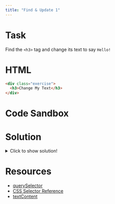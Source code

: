 ```yaml
---
title: "Find & Update 1"
---
```


# Task

Find the `<h3>` tag and change its text to say `Hello!`

# HTML

```html
<div class="exercise">
  <h3>Change My Text</h3>
</div>
```

# Code Sandbox
<Sandbox html="/dom-exercise-01.html" />

# Solution

<details>
  <summary>Click to show solution!</summary>

```javascript
const h3 = document.querySelector("h3")
h3.textContent = "Hello!"
```

</details>

# Resources

- [querySelector](https://developer.mozilla.org/en-US/docs/Web/API/Document/querySelector)
- [CSS Selector Reference](https://www.w3schools.com/cssref/css_selectors.asp)
- [textContent](https://developer.mozilla.org/en-US/docs/Web/API/Node/textContent)
